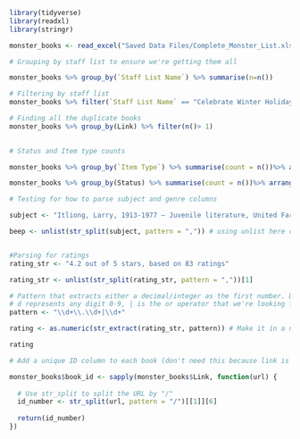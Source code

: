```r
library(tidyverse)
library(readxl)
library(stringr)

monster_books <- read_excel("Saved Data Files/Complete_Monster_List.xlsx")
```


```r
# Grouping by staff list to ensure we're getting them all 

monster_books %>% group_by(`Staff List Name`) %>% summarise(n=n())

```


```r
# Filtering by staff list 
monster_books %>% filter(`Staff List Name` == "Celebrate Winter Holidays!")
```



```r
# Finding all the duplicate books 
monster_books %>% group_by(Link) %>% filter(n()> 1)
 
```


```r
# Status and Item type counts 

monster_books %>% group_by(`Item Type`) %>% summarise(count = n())%>% arrange(desc(count))

monster_books %>% group_by(Status) %>% summarise(count = n())%>% arrange(desc(count))
```


```r
# Testing for how to parse subject and genre columns 

subject <- "Itliong, Larry, 1913-1977 — Juvenile literature, United Farm Workers of America — History — Juvenile literature, Labor leaders — United States — Biography — Juvenile literature, Filipino Americans — Biography — Juvenile literature, Agricultural laborers — Labor unions — United States — History — Biography — Juvenile literature, Discrimination - Kids, Southern Asian/Indian - Kids, Asian American - Kids"

beep <- unlist(str_split(subject, pattern = ",")) # using unlist here creates a character vector from a list (simpler indexing)


#Parsing for ratings 
rating_str <- "4.2 out of 5 stars, based on 83 ratings"

rating_str <- unlist(str_split(rating_str, pattern = ","))[1]

# Pattern that extracts either a decimal/integer as the first number. Don't need second number because it's always 5
# d represents any digit 0-9, | is the or operator that we're looking for a decimal or integer.
pattern <- "\\d+\\.\\d+|\\d+" 

rating <- as.numeric(str_extract(rating_str, pattern)) # Make it in a numeric variable because why not?

rating
```











```r
# Add a unique ID column to each book (don't need this because link is unique)

monster_books$book_id <- sapply(monster_books$Link, function(url) {
  
  # Use str_split to split the URL by "/"
  id_number <- str_split(url, pattern = "/")[[1]][6]
  
  return(id_number)
})
```